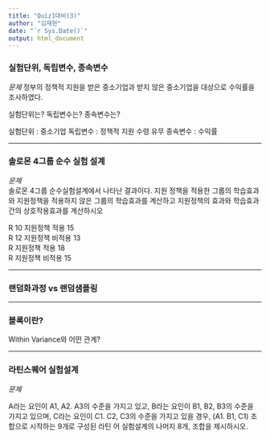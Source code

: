 ```yaml
---
title: "Quiz1대비(3)"
author: "김재현"
date: "`r Sys.Date()`"
output: html_document
---
```


### 실험단위, 독립변수, 종속변수

*문제*
정부의 정책적 지원을 받은 중소기업과 받지 않은 중소기업을 대상으로 수익률을 조사하였다.

실험단위는? 독립변수는? 종속변수는?

실험단위 : 중소기업
독립변수 : 정책적 지원 수령 유무
종속변수 : 수익률

---

### 솔로몬 4그룹 순수 실험 설계

*문제*  
솔로몬 4그룹 순수실험설계에서 나타난 결과이다. 지원 정책을 적용한 그룹의 학습효과와 지원정책을 적용하지 않은 그룹의 학습효과를 계산하고 지원정책의 효과와 학습효과간의 상호작용효과를 계산하시오

R 10 지원정책 적용   15  
R 12 지원정책 비적용 13  
R    지원정책 적용   18  
R    지원정책 비적용 15  

---

### 랜덤화과정 vs 랜덤샘플링

---

### 블록이란?

Within Variance와 어떤 관계?

---

### 라틴스퀘어 실험설계

*문제*

A라는 요인이 A1, A2. A3의 수준을 가지고 있고, B라는 요인이 B1, B2, B3의 수준을 가지고 있으며, C라는 요인이 C1. C2, C3의 수준을 가지고 있을 경우, (A1. B1, C1) 조합으로 시작하는 9개로 구성된 라틴 어 실험설계의 나머지 8개, 조합을 제시하시오. 
